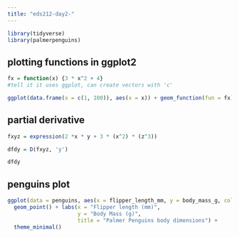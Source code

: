 ```yaml
---
title: "eds212-day2-"
---
```


```r
library(tidyverse)
library(palmerpenguins)
```

## plotting functions in ggplot2

```r
fx = function(x) {3 * x^2 + 4}
#tell it it uses ggplot, can create vectors with 'c'

ggplot(data.frame(x = c(1, 100)), aes(x = x)) + geom_function(fun = fx)
```

## partial derivative

```r
fxyz = expression(2 *x * y + 3 * (x^2) * (z^3))

dfdy = D(fxyz, 'y')

dfdy
```

## penguins plot

```r
ggplot(data = penguins, aes(x = flipper_length_mm, y = body_mass_g, color = species)) + 
  geom_point() + labs(x = "Flipper length (mm)", 
                      y = "Body Mass (g)", 
                      title = "Palmer Penguins body dimensions") + 
  theme_minimal()
```

